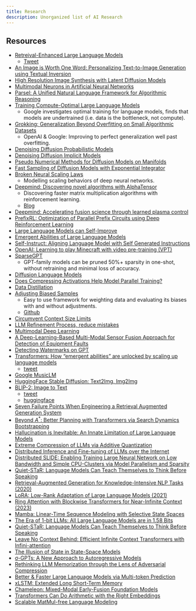```yaml
---
title: Research
description: Unorganized list of AI Research
---
```


## Resources

- [Retreival-Enhanced Large Language Models](https://arxiv.org/abs/2301.00303)
    - [Tweet](https://twitter.com/omarsar0/status/1610469384224473088?s=20&t=ooKBDOSX4f3N4fzPDNLjSw)
- [An Image is Worth One Word: Personalizing Text-to-Image Generation using Textual Inversion](https://arxiv.org/abs/2208.01618)
- [High Resolution Image Synthesis with Latent Diffusion Models](https://arxiv.org/abs/2112.10752)
- [Multimodal Neurons in Artificial Neural Networks](https://distill.pub/2021/multimodal-neurons/)
- [Parsel: A Unified Natural Language Framework for Algorithmic Reasoning](https://arxiv.org/abs/2212.10561)
- [Training Compute-Optimal Large Language Models](https://arxiv.org/abs/2203.15556) 
    - Google investigates optimal training for language models, finds that models are undertrained (i.e. data is the bottleneck, not compute).
- [Grokking: Generalization Beyond Overfitting on Small Algorithmic Datasets](https://arxiv.org/pdf/2201.02177.pdf) 
    - OpenAI & Google: Improving to perfect generalization well past overfitting.
- [Denoising Diffusion Probabilistic Models](https://arxiv.org/abs/2006.11239)
- [Denoising Diffusion Implicit Models](https://arxiv.org/abs/2010.02502)
- [Pseudo Numerical Methods for Diffusion Models on Manifolds](https://arxiv.org/abs/2202.09778)
- [Fast Sampling of Diffusion Models with Exponential Integrator](https://arxiv.org/abs/2204.13902)
- [Broken Neural Scaling Laws](https://arxiv.org/pdf/2210.14891.pdf) 
    - Modelling scaling behaviors of deep neural networks.
- [Deepmind: Discovering novel algorithms with AlphaTensor](https://www.nature.com/articles/s41586-022-05172-4) 
    - Discovering faster matrix multiplication algorithms with reinforcement learning.
    - [Blog](https://www.deepmind.com/blog/discovering-novel-algorithms-with-alphatensor)
- [Deepmind: Accelerating fusion science through learned plasma control](https://www.deepmind.com/blog/accelerating-fusion-science-through-learned-plasma-control)
- [PrefixRL: Optimization of Parallel Prefix Circuits using Deep Reinforcement Learning](https://arxiv.org/abs/2205.07000)
- [Large Language Models can Self-Improve](https://arxiv.org/abs/2210.11610)
- [Emergent Abilities of Large Language Models](https://arxiv.org/pdf/2206.07682.pdf)
- [Self-Instruct: Aligning Language Model with Self Generated Instructions](https://arxiv.org/pdf/2212.10560.pdf)
- [OpenAI: Learning to play Minecraft with video pre-training (VPT)](https://openai.com/blog/vpt/)
- [SparseGPT](https://arxiv.org/abs/2301.00774)     
    - GPT-family models can be pruned 50%+ sparsity in one-shot, without retraining and minimal loss of accuracy.
- [Diffusion Language Models](https://benanne.github.io/2023/01/09/diffusion-language.html)
- [Does Compressing Activations Help Model Parallel Training?](https://t.co/xecl0lOlo1)
- [Data Distillation](https://t.co/qZBhgSofuX)
- [Adjusting Biased Samples](https://t.co/yVKBfdjAZa) 
    - Easy to use framework for weighting data and evaluating its biases with and without adjustments.
    - [Github](https://t.co/bDJw0ix2zN)
- [Circumvent Context Size Limits](https://t.co/1RcV8fhUSW)
- [LLM Refinement Process, reduce mistakes](https://twitter.com/cwolferesearch/status/1613643034717028352)
- [Multimodal Deep Learning](https://t.co/zVnIcSwMIW)
- [A Deep-Learning-Based Multi-Modal Sensor Fusion Approach for Detection of Equipment Faults](https://www.mdpi.com/2075-1702/10/11/1105)
- [Detecting Watermarks on GPT](https://twitter.com/tomgoldsteincs/status/1618287665006403585?s=20&t=M3iFtvAjzAXtua_e1l-WzQ)
- [Transformers: How "emergent abilities" are unlocked by scaling up language models](https://t.co/Bqht9OEw7m)
    - [tweet](https://twitter.com/_jasonwei/status/1618331876623523844?s=20&t=0Lv9OBeHcPZ7drotXNbVyg)
- [Google MusicLM](https://twitter.com/nonmayorpete/status/1618996491649171457?s=20&t=zYURx0HbIgrKRcnPSRb4MQ)
- [HuggingFace Stable Diffusion: Text2Img, Img2Img](https://huggingface.co/spaces/camenduru/webui)
- [BLIP-2: Image to Text](https://github.com/salesforce/LAVIS/tree/main/projects/blip2)
    - [tweet](https://twitter.com/LiJunnan0409/status/1621649677543440384?s=20&t=OdX-rH843kQC2bO6FvbRdw)
    - [huggingface](https://huggingface.co/spaces/Salesforce/BLIP2)
- [Seven Failure Points When Engineering a Retrieval Augmented Generation System](https://arxiv.org/abs/2401.05856)
- [Beyond $A^*$: Better Planning with Transformers via Search Dynamics Bootstrapping](https://arxiv.org/pdf/2402.14083.pdf)
- [Hallucination is Inevitable: An Innate Limitation of Large Language Models](https://arxiv.org/abs/2401.11817)
- [Extreme Compression of LLMs via Additive Quantization](https://arxiv.org/abs/2401.06118)
- [Distributed Inference and Fine-tuning of LLMs over the Internet](https://browse.arxiv.org/html/2312.08361v1)
- [Distributed SLIDE: Enabling Training Large Neural Network on Low Bandwidth and Simple CPU-Clusters via Model Parallelism and Sparsity](https://arxiv.org/pdf/2201.12667.pdf)
- [Quiet-STaR: Language Models Can Teach Themselves to Think Before Speaking](https://arxiv.org/abs/2403.09629)
- [Retrieval-Augmented Generation for Knowledge-Intensive NLP Tasks (2020)](http://arxiv.org/abs/2005.11401)
- [LoRA: Low-Rank Adaptation of Large Language Models (2021)](http://arxiv.org/abs/2106.09685)
- [Ring Attention with Blockwise Transformers for Near-Infinite Context (2023)](http://arxiv.org/abs/2310.01889)
- [Mamba: Linear-Time Sequence Modeling with Selective State Spaces](http://arxiv.org/abs/2310.01889)
- [The Era of 1-bit LLMs: All Large Language Models are in 1.58 Bits](http://arxiv.org/abs/2402.17764)
- [Quiet-STaR: Language Models Can Teach Themselves to Think Before Speaking](http://arxiv.org/abs/2403.09629)
- [Leave No Context Behind: Efficient Infinite Context Transformers with Infini-attention](http://arxiv.org/abs/2404.07143)
- [The Illusion of State in State-Space Models](http://arxiv.org/abs/2404.08819)
- [σ-GPTs: A New Approach to Autoregressive Models](http://arxiv.org/abs/2404.09562)
- [Rethinking LLM Memorization through the Lens of Adversarial Compression](http://arxiv.org/abs/2404.15146)
- [Better & Faster Large Language Models via Multi-token Prediction](http://arxiv.org/abs/2404.19737)
- [xLSTM: Extended Long Short-Term Memory](http://arxiv.org/abs/2405.04517)
- [Chameleon: Mixed-Modal Early-Fusion Foundation Models](http://arxiv.org/abs/2405.09818)
- [Transformers Can Do Arithmetic with the Right Embeddings](http://arxiv.org/abs/2405.17399)
- [Scalable MatMul-free Language Modeling](http://arxiv.org/abs/2406.02528)
